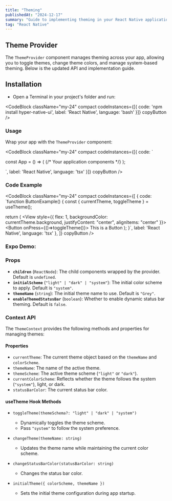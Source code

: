 ```yaml
---
title: "Theming"
publishedAt: "2024-12-17"
summary: "Guide to implementing theming in your React Native application."
tag: "React Native"
---
```

## Theme Provider

The `ThemeProvider` component manages theming across your app, allowing you to toggle themes, change theme colors, and manage system-based theming. Below is the updated API and implementation guide.

## Installation

* Open a Terminal in your project's folder and run:

<CodeBlock className="my-24" 
    compact
    codeInstances={[{
        code: 'npm install hyper-native-ui',
        label: 'React Native',
        language: 'bash'
    }]}
    copyButton
/>

### Usage

Wrap your app with the `ThemeProvider` component:

<CodeBlock className="my-24" 
    compact
    codeInstances={[{
        code: `

const App = () => (
  <ThemeProvider initialScheme="system" themeName="Grey" enableThemedStatusBar>
    {/* Your application components */}
  </ThemeProvider>
);

`,
        label: 'React Native',
        language: 'tsx'
    }]}
    copyButton
/>


### **Code Example**

<CodeBlock className="my-24"
    compact
    codeInstances={[
        {
            code: `function ButtonExample() {
  const { currentTheme, toggleTheme } = useTheme();

  return (
    <View style={{
      flex: 1,
      backgroundColor: currentTheme.background,
      justifyContent: "center",
      alignItems: "center"
    }}>
      <Button onPress={()=>toggleTheme()}>
        This is a Button
      </Button>
    </View>
  );
}`,
            label: 'React Native',
            language: 'tsx'
        },
    ]}
    copyButton
/>

### **Expo Demo:**
<div 
data-snack-id="@akashmondal0/theming-hyper-native-ui" 
data-snack-platform="web" 
data-snack-preview="true" 
data-snack-theme="dark" 
style={{
  "overflow":"hidden",
  "background":"#0C0D0E",
  "border":"1px solid var(--color-border)",
  "borderRadius":"4px",
  "height":"505px",
  "width":"100%"
}}></div>
<script async src="https://snack.expo.dev/embed.js"></script>

### Props
- **`children`** (`ReactNode`): The child components wrapped by the provider. Default is `undefined`.
- **`initialScheme`** (`"light" | "dark" | "system"`): The initial color scheme to apply. Default is `"system"`.
- **`themeName`** (`string`): The initial theme name to use. Default is `"Grey"`.
- **`enableThemedStatusBar`** (`boolean`): Whether to enable dynamic status bar theming. Default is `false`.

### Context API

The `ThemeContext` provides the following methods and properties for managing themes:

#### Properties

- `currentTheme`: The current theme object based on the `themeName` and `colorScheme`.
- `themeName`: The name of the active theme.
- `themeScheme`: The active theme scheme (`"light"` or `"dark"`).
- `currentColorScheme`: Reflects whether the theme follows the system (`"system"`), light, or dark.
- `statusBarColor`: The current status bar color.

#### useTheme Hook Methods

- `toggleTheme(themeSchema?: "light" | "dark" | "system")`
  - Dynamically toggles the theme scheme.
  - Pass `"system"` to follow the system preference.

- `changeTheme(themeName: string)`
  - Updates the theme name while maintaining the current color scheme.

- `changeStatusBarColor(statusBarColor: string)`
  - Changes the status bar color.

- `initialTheme({ colorScheme, themeName })`
  - Sets the initial theme configuration during app startup.
